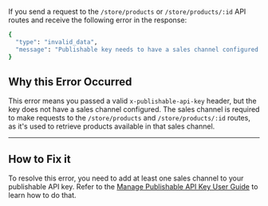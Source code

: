 If you send a request to the `/store/products` or `/store/products/:id` API routes and receive the following error in the response:

```bash
{
  "type": "invalid_data",
  "message": "Publishable key needs to have a sales channel configured."
}
```

## Why this Error Occurred

This error means you passed a valid `x-publishable-api-key` header, but the key does not have a sales channel configured. The sales channel is required to make requests to the `/store/products` and `/store/products/:id` routes, as it's used to retrieve products available in that sales channel.

---

## How to Fix it

To resolve this error, you need to add at least one sales channel to your publishable API key. Refer to the [Manage Publishable API Key User Guide](!user-guide!/settings/developer/publishable-api-keys#manage-publishable-api-keys-sales-channels) to learn how to do that.
